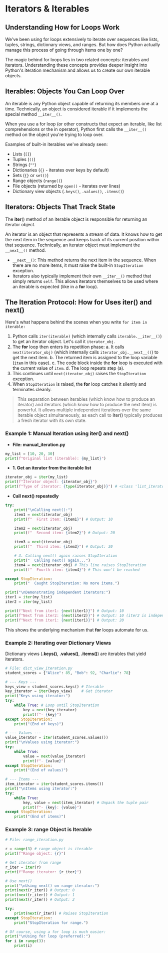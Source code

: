 
# Iterators & Iterables

## Understanding How **for** Loops Work
<secction id="understanding-how-for-loops-work"></secction>

We've been using for loops extensively to iterate over sequences like lists, tuples, strings, dictionary views, and ranges. But how does Python actually manage this process of going through items one by one?

The magic behind for loops lies in two related concepts: iterables and iterators. Understanding these concepts provides deeper insight into Python's iteration mechanism and allows us to create our own iterable objects.

## Iterables: Objects You Can Loop Over
<secction id="iterables-objects-you-can-loop-over"></secction>

An iterable is any Python object capable of returning its members one at a time. Technically, an object is considered iterable if it implements the special method `__iter__()`.

When you use a for loop (or other constructs that expect an iterable, like list comprehensions or the in operator), Python first calls the `__iter__()` method on the object you're trying to loop over.

Examples of built-in iterables we've already seen:

*   Lists (`[]`)
*   Tuples (`()`)
*   Strings (`""`)
*   Dictionaries (`{}` - iterates over keys by default)
*   Sets (`{}` or `set()`)
*   Range objects (`range()`)
*   File objects (returned by `open()` - iterates over lines)
*   Dictionary view objects (`.keys()`, `.values()`, `.items()`)

## Iterators: Objects That Track State
<secction id="iterators-objects-that-track-state"></secction>

The __iter__() method of an iterable object is responsible for returning an iterator object.

An iterator is an object that represents a stream of data. It knows how to get the next item in the sequence and keeps track of its current position within that sequence. Technically, an iterator object must implement the `__next__()` method.

*   `__next__()`: This method returns the next item in the sequence. When there are no more items, it must raise the built-in `StopIteration` exception.
*   Iterators also typically implement their own `__iter__()` method that simply returns `self`. This allows iterators themselves to be used where an iterable is expected (like in a **for** loop).

## The Iteration Protocol: How **for** Uses **iter()** and **next()**
<secction id="the-iteration-protocol-how-for-uses-iter-and-next"></secction>

Here's what happens behind the scenes when you write `for item in iterable:`

1.  Python calls `iter(iterable)` (which internally calls `iterable.__iter__()`) to get an iterator object. Let's call it `iterator_obj`.
2.  The **for** loop then enters its repetition phase:
    a.  It calls `next(iterator_obj)` (which internally calls `iterator_obj.__next__()`) to get the next item.
    b.  The returned item is assigned to the loop variable (`item` in this case).
    c.  The code block inside the **for** loop is executed with the current value of `item`.
    d.  The loop repeats step (a).
3.  This continues until `next(iterator_obj)` raises the `StopIteration` exception.
4.  When `StopIteration` is raised, the **for** loop catches it silently and terminates cleanly.

> This separation between iterables (which know how to produce an iterator) and iterators (which know how to produce the next item) is powerful. It allows multiple independent iterations over the same iterable object simultaneously, as each call to **iter()** typically produces a fresh iterator with its own state.

### Example 1: Manual Iteration using **iter()** and **next()**
<secction id="example-1-manual-iteration-using-iter-and-next"></secction>
* **File: manual_iteration.py**
```python
my_list = [10, 20, 30]
print(f"Original list (iterable): {my_list}")
```
* **1. Get an iterator from the iterable list**
```python
iterator_obj = iter(my_list)
print(f"Iterator object: {iterator_obj}")
print(f"Type of iterator: {type(iterator_obj)}") # <class 'list_iterator'>
```
* **Call next() repeatedly**
```python
try:
    print("\nCalling next():")
    item1 = next(iterator_obj)
    print(f"  First item: {item1}") # Output: 10

    item2 = next(iterator_obj)
    print(f"  Second item: {item2}") # Output: 20

    item3 = next(iterator_obj)
    print(f"  Third item: {item3}") # Output: 30

    # 3. Calling next() again raises StopIteration
    print("  Calling next() again...")
    item4 = next(iterator_obj) # This line raises StopIteration
    print(f"  Fourth item: {item4}") # This won't be reached

except StopIteration:
    print("  Caught StopIteration: No more items.")

print("\nDemonstrating independent iterators:")
iter1 = iter(my_list)
iter2 = iter(my_list)

print(f"Next from iter1: {next(iter1)}") # Output: 10
print(f"Next from iter2: {next(iter2)}") # Output: 10 (iter2 is independent)
print(f"Next from iter1: {next(iter1)}") # Output: 20
```

This shows the underlying mechanism that **for** loops automate for us.

### Example 2: Iterating over Dictionary Views
<secction id="example-2-iterating-over-dictionary-views"></secction>

Dictionary views (**.keys()**, **.values()**, **.items()**) are iterables that yield iterators.

```python
# File: dict_view_iteration.py
student_scores = {"Alice": 85, "Bob": 92, "Charlie": 78}

# --- Keys ---
keys_view = student_scores.keys() # Iterable
key_iterator = iter(keys_view)    # Get iterator
print("Keys using iterator:")
try:
    while True: # Loop until StopIteration
        key = next(key_iterator)
        print(f"- {key}")
except StopIteration:
    print("(End of keys)")

# --- Values ---
value_iterator = iter(student_scores.values())
print("\nValues using iterator:")
try:
    while True:
        value = next(value_iterator)
        print(f"- {value}")
except StopIteration:
    print("(End of values)")

# --- Items ---
item_iterator = iter(student_scores.items())
print("\nItems using iterator:")
try:
    while True:
        key, value = next(item_iterator) # Unpack the tuple pair
        print(f"- {key}: {value}")
except StopIteration:
    print("(End of items)")
```

### Example 3: **range** Object is Iterable
<secction id="example-3-range-object-is-iterable"></secction>

```python
# File: range_iteration.py

r = range(3) # range object is iterable
print(f"Range object: {r}")

# Get iterator from range
r_iter = iter(r)
print(f"Range iterator: {r_iter}")

# Use next()
print("\nUsing next() on range iterator:")
print(next(r_iter)) # Output: 0
print(next(r_iter)) # Output: 1
print(next(r_iter)) # Output: 2

try:
    print(next(r_iter)) # Raises StopIteration
except StopIteration:
    print("StopIteration for range.")

# Of course, using a for loop is much easier:
print("\nUsing for loop (preferred):")
for i in range(3):
    print(i)
```


<Quiz questions={pythonQuiz} />

